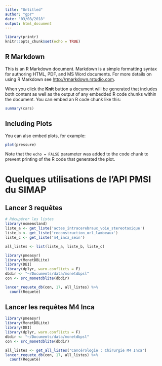 ```yaml
---
title: "Untitled"
author: "gpr"
date: "03/08/2018"
output: html_document
---
```


```r
library(printr)
knitr::opts_chunk$set(echo = TRUE)
```

## R Markdown

This is an R Markdown document. Markdown is a simple formatting syntax for authoring HTML, PDF, and MS Word documents. For more details on using R Markdown see <http://rmarkdown.rstudio.com>.

When you click the **Knit** button a document will be generated that includes both content as well as the output of any embedded R code chunks within the document. You can embed an R code chunk like this:

```r
summary(cars)
```

## Including Plots

You can also embed plots, for example:

```r
plot(pressure)
```

Note that the `echo = FALSE` parameter was added to the code chunk to prevent printing of the R code that generated the plot.



# Quelques utilisations de l'API PMSI du SIMAP

## Lancer 3 requêtes

```r
# Récupérer les listes
library(nomensland)
liste_a <- get_liste('actes_intracerebraux_voie_stereotaxique')
liste_b <- get_liste('reconstruction_orl_lambeaux')
liste_c <- get_liste('m4_inca_sein')

all_listes <- list(liste_a, liste_b, liste_c)
```

```r
library(pmeasyr)
library(MonetDBLite)
library(DBI)
library(dplyr, warn.conflicts = F)
dbdir <- "~/Documents/data/monetdbpsl"
con <- src_monetdblite(dbdir)

lancer_requete_db(con, 17, all_listes) %>% 
  count(Requete)

```

## Lancer les requêtes M4 Inca

```r
library(pmeasyr)
library(MonetDBLite)
library(DBI)
library(dplyr, warn.conflicts = F)
dbdir <- "~/Documents/data/monetdbpsl"
con <- src_monetdblite(dbdir)

all_listes <- get_all_listes('Cancérologie : Chirurgie M4 Inca')
lancer_requete_db(con, 17, all_listes) %>% 
  count(Requete)

```